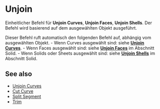 
# Unjoin

<Reference shortcut="Alt + J" command="Unjoin" button="" />

Einheitlicher Befehl für **Unjoin Curves**, **Unjoin Faces**, **Unjoin Shells**. Der Befehl wird basierend auf dem ausgewählten Objekt ausgeführt.

Dieser Befehl ruft automatisch den folgenden Befehl auf, abhängig vom ausgewählten Objekt.
    - Wenn Curves ausgewählt sind: siehe [**Unjoin Curves**](unjoin-curve).
    - Wenn Faces ausgewählt sind: siehe [**Unjoin Faces**](/solid/unjoin-faces) im Abschnitt Solid.
    - Wenn Solids oder Sheets ausgewählt sind: siehe [**Unjoin Shells**](/solid/unjoin-sheets) im Abschnitt Solid.

## See also
- [Unjoin Curves](unjoin-curve)
- [Cut Curve](cut-curve)
- [Split Segment](split-segment)
- [Trim](trim)